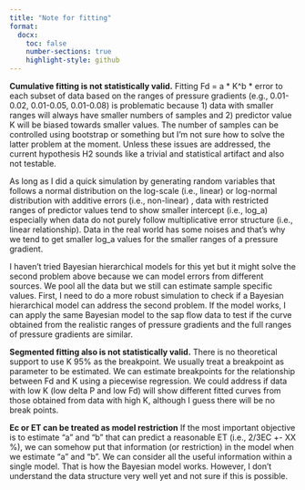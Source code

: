 ```yaml
---
title: "Note for fitting"
format:
  docx:
    toc: false
    number-sections: true
    highlight-style: github
---
```


**Cumulative fitting is not statistically valid.**
Fitting Fd = a * K^b * error to each subset of data based on the ranges of pressure gradients (e.g., 0.01-0.02, 0.01-0.05, 0.01-0.08) is problematic because 1) data with smaller ranges will always have smaller numbers of samples and 2) predictor value K will be biased towards smaller values.
The number of samples can be controlled using bootstrap or something but I'm not sure how to solve the latter problem at the moment.
Unless these issues are addressed, the current hypothesis H2 sounds like a trivial and statistical artifact and also not testable.

As long as I did a quick simulation by generating random variables that follows a normal distribution on the log-scale (i.e., linear) or log-normal distribution with additive errors (i.e., non-linear) , data with restricted ranges of predictor values tend to show smaller intercept (i.e., log_a) especially when data do not purely follow multiplicative error structure (i.e., linear relationship).
Data in the real world has some noises and that's why we tend to get smaller log_a values for the smaller ranges of a pressure gradient.

I haven't tried Bayesian hierarchical models for this yet but it might solve the second problem above because we can model errors from different sources.
We pool all the data but we still can estimate sample specific values.
First, I need to do a more robust simulation to check if a Bayesian hierarchical model can address the second problem.
If the model works, I can apply the same Bayesian model to the sap flow data to test if the curve obtained from the realistic ranges of pressure gradients and the full ranges of pressure gradients are similar.

**Segmented fitting also is not statistically valid.**
There is no theoretical support to use K 95% as the breakpoint.
We usually treat a breakpoint as parameter to be estimated.
We can estimate breakpoints for the relationship between Fd and K using a piecewise regression.
We could address if data with low K (low delta P and low Fd) will show different fitted curves from those obtained from data with high K, although I guess there will be no break points.


**Ec or ET can be treated as model restriction**
If the most important objective is to estimate "a" and "b" that can predict a reasonable ET (i.e., 2/3EC +- XX %), we can somehow put that information (or restriction) in the model when we estimate "a" and "b".
We can consider all the useful information within a single model.
That is how the Bayesian model works.
However, I don’t understand the data structure very well yet and not sure if this is possible.

